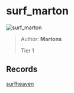
# surf_marton

![surf_marton](https://raw.githubusercontent.com/Sayt123/SurfMapPics/Maps-and-bonuses/csgo/surf_marton.jpg)

> Author: **Martons**
>
> Tier 1

## Records

[surfheaven](https://surfheaven.eu/map/surf_marton)
